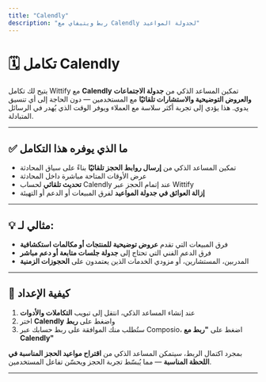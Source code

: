 ```yaml
---
title: "Calendly"
description: "ربط ويتيفاي مع Calendly لجدولة المواعيد"
---
```

# 🗓️ تكامل Calendly

يتيح لك تكامل Wittify مع **Calendly** تمكين المساعد الذكي من **جدولة الاجتماعات والعروض التوضيحية والاستشارات تلقائيًا** مع المستخدمين — دون الحاجة إلى أي تنسيق يدوي. هذا يؤدي إلى تجربة أكثر سلاسة مع العملاء ويوفر الوقت الذي يُهدر في الرسائل المتبادلة.

---

## ✅ ما الذي يوفره هذا التكامل

* تمكين المساعد الذكي من **إرسال روابط الحجز تلقائيًا** بناءً على سياق المحادثة
* عرض الأوقات المتاحة مباشرة داخل المحادثة
* **تحديث تلقائي** لحساب Calendly عند إتمام الحجز عبر Wittify
* **إزالة العوائق في جدولة المواعيد** لفرق المبيعات أو الدعم أو التهيئة

---

## 💡 مثالي لـ:

* فرق المبيعات التي تقدم **عروض توضيحية للمنتجات أو مكالمات استكشافية**
* فرق الدعم الفني التي تحتاج إلى **جدولة جلسات متابعة أو دعم مباشر**
* المدربين، المستشارين، أو مزودي الخدمات الذين يعتمدون على **الحجوزات الزمنية**

---

## 🔧 كيفية الإعداد

1. عند إنشاء المساعد الذكي، انتقل إلى تبويب **التكاملات والأدوات**
2. اختر **Calendly** واضغط على **ربط**
3. ستُطلب منك الموافقة على ربط حسابك عبر Composio، اضغط على **"ربط مع Calendly"**

بمجرد اكتمال الربط، سيتمكن المساعد الذكي من **اقتراح مواعيد الحجز المناسبة في اللحظة المناسبة** — مما يُبسّط تجربة الحجز ويحسّن تفاعل المستخدمين.

---
